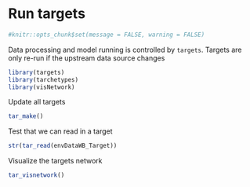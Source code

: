 # Run targets

```r
#knitr::opts_chunk$set(message = FALSE, warning = FALSE)
```

Data processing and model running is controlled by `targets`. Targets are only re-run if the upstream data source changes

```r
library(targets)
library(tarchetypes)
library(visNetwork)
```

Update all targets
```r
tar_make()
```

Test that we can read in a target
```r
str(tar_read(envDataWB_Target))
```

Visualize the targets network
```r
tar_visnetwork()
```

